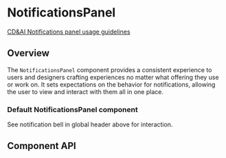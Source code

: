 
# NotificationsPanel

[CD&AI Notifications panel usage guidelines](https://pages.github.ibm.com/cdai-design/pal/patterns/notifications/)

## Overview

The `NotificationsPanel` component provides a consistent experience to users and
designers crafting experiences no matter what offering they use or work on. It
sets expectations on the behavior for notifications, allowing the user to view
and interact with them all in one place.

### Default NotificationsPanel component

See notification bell in global header above for interaction.

<Canvas>
  <Story
    id={getStorybookSlug(pkg, NotificationsPanel.displayName, 'default')}
  />
</Canvas>

## Component API

<Props />
